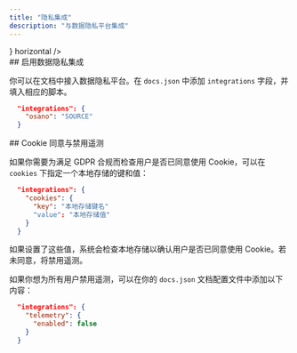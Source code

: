 ```yaml
---
title: "隐私集成"
description: "与数据隐私平台集成"
---
```


<CardGroup>
  <Card title="Osano" href="/zh/zh/integrations/privacy/osano" icon={<svg width="32" height="32" className="h-6 w-6" viewBox="0 0 256 256" fill="none" xmlns="http://www.w3.org/2000/svg"><path fillRule="evenodd" clipRule="evenodd" d="M128 256C198.692 256 256 198.692 256 128C256 57.3076 198.692 0 128 0C57.3076 0 0 57.3076 0 128C0 198.692 57.3076 256 128 256ZM128 192C163.346 192 192 163.346 192 128C192 92.6538 163.346 64 128 64C92.6538 64 64 92.6538 64 128C64 163.346 92.6538 192 128 192Z" fill="#7764FA"/></svg>} horizontal />
</CardGroup>

<div id="enabling-data-privacy-integrations">
  ## 启用数据隐私集成
</div>

你可以在文档中接入数据隐私平台。在 `docs.json` 中添加 `integrations` 字段，并填入相应的脚本。

```json
  "integrations": {
    "osano": "SOURCE"
  }
```

<div id="cookie-consent-and-disabling-telemetry">
  ## Cookie 同意与禁用遥测
</div>

如果你需要为满足 GDPR 合规而检查用户是否已同意使用 Cookie，可以在 `cookies` 下指定一个本地存储的键和值：

```json
  "integrations": {
    "cookies": {
      "key": "本地存储键名"
      "value": "本地存储值"
    }
  }
```

如果设置了这些值，系统会检查本地存储以确认用户是否已同意使用 Cookie。若未同意，将禁用遥测。

如果你想为所有用户禁用遥测，可以在你的 `docs.json` 文档配置文件中添加以下内容：

```json
  "integrations": {
    "telemetry": {
      "enabled": false
    }
  }
```